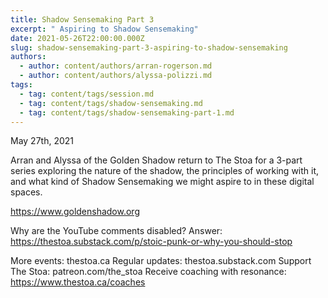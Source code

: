 ```yaml
---
title: Shadow Sensemaking Part 3
excerpt: " Aspiring to Shadow Sensemaking"
date: 2021-05-26T22:00:00.000Z
slug: shadow-sensemaking-part-3-aspiring-to-shadow-sensemaking
authors:
  - author: content/authors/arran-rogerson.md
  - author: content/authors/alyssa-polizzi.md
tags:
  - tag: content/tags/session.md
  - tag: content/tags/shadow-sensemaking.md
  - tag: content/tags/shadow-sensemaking-part-1.md
---
```


May 27th, 2021

Arran and Alyssa of the Golden Shadow return to The Stoa for a 3-part series exploring the nature of the shadow, the principles of working with it, and what kind of Shadow Sensemaking we might aspire to in these digital spaces.

https://www.goldenshadow.org

Why are the YouTube comments disabled? Answer: https://thestoa.substack.com/p/stoic-punk-or-why-you-should-stop

More events: thestoa.ca
Regular updates: thestoa.substack.com
Support The Stoa: patreon.com/the_stoa
Receive coaching with resonance: https://www.thestoa.ca/coaches
